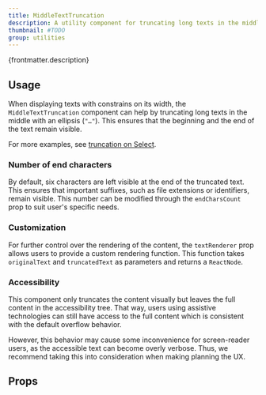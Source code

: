 ```yaml
---
title: MiddleTextTruncation
description: A utility component for truncating long texts in the middle.
thumbnail: #TODO
group: utilities
---
```


<p>{frontmatter.description}</p>

## Usage

When displaying texts with constrains on its width, the `MiddleTextTruncation` component can help by truncating long texts in the middle with an ellipsis (`"…"`). This ensures that the beginning and the end of the text remain visible.

<LiveExample src='MiddleTextTruncation.main.jsx' truncated={false}>
  <AllExamples.MiddleTextTruncationMainExample client:load />
</LiveExample>

For more examples, see [truncation on Select](/docs/select#truncation).

### Number of end characters

By default, six characters are left visible at the end of the truncated text. This ensures that important suffixes, such as file extensions or identifiers, remain visible. This number can be modified through the `endCharsCount` prop to suit user's specific needs.

<LiveExample src='MiddleTextTruncation.endCharsCount.jsx'>
  <AllExamples.MiddleTextTruncationEndCharsCountExample client:load />
</LiveExample>

### Customization

For further control over the rendering of the content, the `textRenderer` prop allows users to provide a custom rendering function. This function takes `originalText` and `truncatedText` as parameters and returns a `ReactNode`.

<LiveExample src='MiddleTextTruncation.customizeTruncation.jsx'>
  <AllExamples.MiddleTextTruncationCustomizationExample client:load />
</LiveExample>

### Accessibility

This component only truncates the content visually but leaves the full content in the accessibility tree. That way, users using assistive technologies can still have access to the full content which is consistent with the default overflow behavior.

However, this behavior may cause some inconvenience for screen-reader users, as the accessible text can become overly verbose. Thus, we recommend taking this into consideration when making planning the UX.

## Props

<PropsTable path='@itwin/itwinui-react/esm/utils/components/MiddleTextTruncation.d.ts' />
